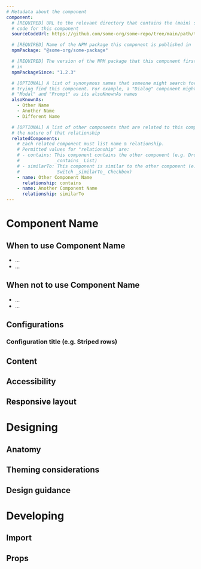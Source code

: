 ```yaml
---
# Metadata about the component
component:
  # [REQUIRED] URL to the relevant directory that contains the (main) source
  # code for this component
  sourceCodeUrl: https://github.com/some-org/some-repo/tree/main/path/to/component-name/

  # [REQUIRED] Name of the NPM package this component is published in
  npmPackage: "@some-org/some-package"

  # [REQUIRED] The version of the NPM package that this component first appeared
  # in
  npmPackageSince: "1.2.3"

  # [OPTIONAL] A list of synonymous names that someone might search for when
  # trying find this component. For example, a "Dialog" component might list
  # "Modal" and "Prompt" as its alsoKnownAs names
  alsoKnownAs:
    - Other Name
    - Another Name
    - Different Name

  # [OPTIONAL] A list of other components that are related to this component and
  # the nature of that relationship
  relatedComponents:
    # Each related component must list name & relationship.
    # Permitted values for "relationship" are:
    # - contains: This component contains the other component (e.g. Dropdown
    #             _contains_ List)
    # - similarTo: This component is similar to the other component (e.g. a
    #              Switch _similarTo_ Checkbox)
    - name: Other Component Name
      relationship: contains
    - name: Another Component Name
      relationship: similarTo
---
```


# Component Name

<!--
  Example screenshot or live component demo here of the default/most common
  usage.

  For screenshots use Markdown:

  ![Text alternative for screenshot](./path/to/screenshot.jpg)

  For live demos in Storybook use:

  <Canvas>
    <Story id="..." />
  </Canvas>
-->

<!--
  Introductory text that briefly explains the purpose of the component and
  anything else of note.
-->

## When to use Component Name

<!-- Bulleted list of scenarios in which this component can be used  -->

- ...
- ...

## When not to use Component Name

<!--
  Bulleted list of scenarios where this component is not appropriate. Where
  possible, include a link to an alternative component that should be used in
  it's place
-->

- ...
- ...

## Configurations

<!--
  A visual list of possible configurations of the component.

  The purpose is to convey the main features and/or usage options of the
  component (e.g. the Data Grid's striped rows might be a "configuration" to
  showcase here). The configurations listed here should aim to be comprehensive,
  but not necessarily exhaustive (some complex components may have vast numbers
  of possible permutations, so listing out each one would be impossible and
  overwhelming to readers).

  Each confguration should have its own section following the structure outlined
  below:
-->

### Configuration title (e.g. Striped rows)

<!--
  A live example of the component configuration, with access to the correspoding
  source code.

  In Storybook this is done using something like:

  <Canvas>
    <Story id="..." />
  </Canvas>
-->

<!--
  A brief description of what this configuration provides to users and when it
  should be used.
-->

## Content

<!--
  Add any component-specific content guidance here, use visual examples where
  appropriate.
-->

## Accessibility

<!--
  Describe any considerations the users may need to take into account when using
  the component.
-->

## Responsive layout

<!--
  Describe how the component behaves in responsive layout situations, and any
  limitations/restrictions.
-->

# Designing

## Anatomy

<!--
  Insert a visual anatomy diagram with an accompanying paragraph if required.
-->

## Theming considerations

<!--
  Describe how Salt characteristics and theming impact the component, and any
  modifications that can be made.
-->

## Design guidance

<!--
  Add a bulleted list of any other design-related guidance the user may need to
  consider.
-->

# Developing

## Import

<!--
  Add a code sample of the API call required to import this component into your
  application.
-->

## Props

<!-- Insert a table of the props for this component in the following format:
   
| Prop  | Description | Data type.          | Default  | Mandatory (?)  |
|-------|-------------|---------------------|----------|----------------|
|       |             | boolean, enum, etc. |          |                |
|       |             |                     |          |                |
|       |             |                     |          |                |

-->
